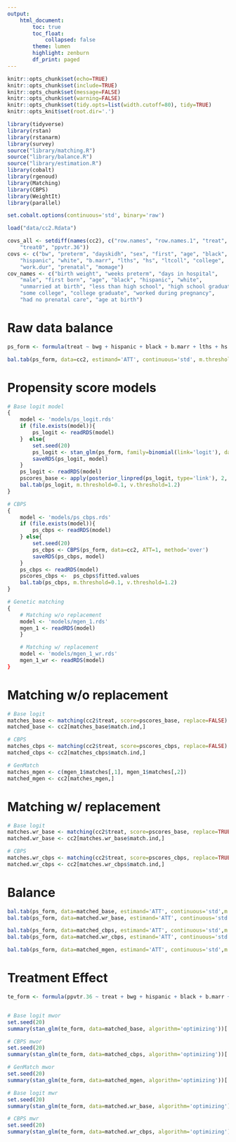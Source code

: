 ```yaml
---
output:
    html_document:
        toc: true
        toc_float:
            collapsed: false
        theme: lumen
        highlight: zenburn
        df_print: paged
---
```


```r
knitr::opts_chunk$set(echo=TRUE)
knitr::opts_chunk$set(include=TRUE)
knitr::opts_chunk$set(message=FALSE)
knitr::opts_chunk$set(warning=FALSE)
knitr::opts_chunk$set(tidy.opts=list(width.cutoff=80), tidy=TRUE)
knitr::opts_knit$set(root.dir='.')
```

```r
library(tidyverse)
library(rstan)
library(rstanarm)
library(survey)
source("library/matching.R")
source("library/balance.R")
source("library/estimation.R")
library(cobalt)
library(rgenoud)
library(Matching)
library(CBPS)
library(WeightIt)
library(parallel)

set.cobalt.options(continuous='std', binary='raw')
```

```r
load("data/cc2.Rdata")

covs_all <- setdiff(names(cc2), c("row.names", "row.names.1", "treat",
    "treat0", "ppvtr.36"))
covs <- c("bw", "preterm", "dayskidh", "sex", "first", "age", "black",
    "hispanic", "white", "b.marr", "lths", "hs", "ltcoll", "college",
    "work.dur", "prenatal", "momage")
cov_names <- c("birth weight", "weeks preterm", "days in hospital",
    "male", "first born", "age", "black", "hispanic", "white",
    "unmarried at birth", "less than high school", "high school graduate",
    "some college", "college graduate", "worked during pregnancy",
    "had no prenatal care", "age at birth")
```



Raw data balance
========================

```r
ps_form <- formula(treat ~ bwg + hispanic + black + b.marr + lths + hs + ltcoll + work.dur + prenatal + sex + first + st5 + st9 + st12 + st25 + st36 + st42 + st48 + st53 + bw + preterm + momage + dayskidh)

bal.tab(ps_form, data=cc2, estimand='ATT', continuous='std', m.threshold=.1, v.threshold=1.1)
```



Propensity score models
==========================

```r
# Base logit model
{
    model <- 'models/ps_logit.rds'
    if (file.exists(model)){
        ps_logit <- readRDS(model)
    }  else{
        set.seed(20)
        ps_logit <- stan_glm(ps_form, family=binomial(link='logit'), data=cc2, algorithm='optimizing')
        saveRDS(ps_logit, model)
    }
    ps_logit <- readRDS(model)
    pscores_base <- apply(posterior_linpred(ps_logit, type='link'), 2, mean)
    bal.tab(ps_logit, m.threshold=0.1, v.threshold=1.2)
}

# CBPS
{
    model <- 'models/ps_cbps.rds'
    if (file.exists(model)){
        ps_cbps <- readRDS(model)
    } else{
        set.seed(20)
        ps_cbps <- CBPS(ps_form, data=cc2, ATT=1, method='over')
        saveRDS(ps_cbps, model)
    }
    ps_cbps <- readRDS(model)
    pscores_cbps <-  ps_cbps$fitted.values
    bal.tab(ps_cbps, m.threshold=0.1, v.threshold=1.2)
}

# Genetic matching
{
    # Matching w/o replacement
    model <- 'models/mgen_1.rds'
    mgen_1 <- readRDS(model)
    }

    # Matching w/ replacement
    model <- 'models/mgen_1_wr.rds'
    mgen_1_wr <- readRDS(model)
}
```



Matching w/o replacement
==========================
```r
# Base logit
matches_base <- matching(cc2$treat, score=pscores_base, replace=FALSE)
matched_base <- cc2[matches_base$match.ind,]

# CBPS
matches_cbps <- matching(cc2$treat, score=pscores_cbps, replace=FALSE)
matched_cbps <- cc2[matches_cbps$match.ind,]

# GenMatch
matches_mgen <- c(mgen_1$matches[,1], mgen_1$matches[,2])
matched_mgen <- cc2[matches_mgen,]
```



Matching w/ replacement
==========================
```r
# Base logit
matches.wr_base <- matching(cc2$treat, score=pscores_base, replace=TRUE)
matched.wr_base <- cc2[matches.wr_base$match.ind,]

# CBPS
matches.wr_cbps <- matching(cc2$treat, score=pscores_cbps, replace=TRUE)
matched.wr_cbps <- cc2[matches.wr_cbps$match.ind,]
```



Balance
==========================
```r
bal.tab(ps_form, data=matched_base, estimand='ATT', continuous='std',m.threshold=0.1, v.threshold=1.2)
bal.tab(ps_form, data=matched.wr_base, estimand='ATT', continuous='std',m.threshold=0.1, v.threshold=1.2)

bal.tab(ps_form, data=matched_cbps, estimand='ATT', continuous='std',m.threshold=0.1, v.threshold=1.2)
bal.tab(ps_form, data=matched.wr_cbps, estimand='ATT', continuous='std',m.threshold=0.1, v.threshold=1.2)

bal.tab(ps_form, data=matched_mgen, estimand='ATT', continuous='std',m.threshold=0.1, v.threshold=1.2)
```



Treatment Effect
==========================
```r
te_form <- formula(ppvtr.36 ~ treat + bwg + hispanic + black + b.marr + lths + hs + ltcoll + work.dur + prenatal + sex + first + st5 + st9 + st12 + st25 + st36 + st42 + st48 + st53 + bw + preterm + momage + dayskidh)


# Base logit mwor
set.seed(20)
summary(stan_glm(te_form, data=matched_base, algorithm='optimizing'))['treat', 1:2]

# CBPS mwor
set.seed(20)
summary(stan_glm(te_form, data=matched_cbps, algorithm='optimizing'))['treat', 1:2]

# GenMatch mwor
set.seed(20)
summary(stan_glm(te_form, data=matched_mgen, algorithm='optimizing'))['treat', 1:2]

# Base logit mwr
set.seed(20)
summary(stan_glm(te_form, data=matched.wr_base, algorithm='optimizing'))['treat', 1:2]

# CBPS mwr
set.seed(20)
summary(stan_glm(te_form, data=matched.wr_cbps, algorithm='optimizing'))['treat', 1:2]

```
